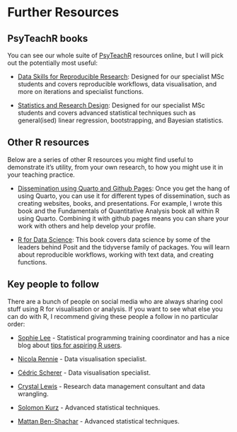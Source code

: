 # Further Resources

## PsyTeachR books

You can see our whole suite of [PsyTeachR](https://psyteachr.github.io/){target="_blank"} resources online, but I will pick out the potentially most useful: 

- [Data Skills for Reproducible Research](https://psyteachr.github.io/reprores-v4/){target="_blank"}: Designed for our specialist MSc students and covers reproducible workflows, data visualisation, and more on iterations and specialist functions. 

- [Statistics and Research Design](https://psyteachr.github.io/statsres-v2/){target="_blank"}: Designed for our specialist MSc students and covers advanced statistical techniques such as general(ised) linear regression, bootstrapping, and Bayesian statistics. 

## Other R resources

Below are a series of other R resources you might find useful to demonstrate it's utility, from your own research, to how you might use it in your teaching practice. 

- [Dissemination using Quarto and Github Pages](https://bartlettje.github.io/dissemination_quarto/){target="_blank"}: Once you get the hang of using Quarto, you can use it for different types of dissemination, such as creating websites, books, and presentations. For example, I wrote this book and the Fundamentals of Quantitative Analysis book all within R using Quarto. Combining it with github pages means you can share your work with others and help develop your profile. 

- [R for Data Science](https://r4ds.hadley.nz/){target="_blank"}: This book covers data science by some of the leaders behind Posit and the tidyverse family of packages. You will learn about reproducible workflows, working with text data, and creating functions. 

## Key people to follow

There are a bunch of people on social media who are always sharing cool stuff using R for visualisation or analysis. If you want to see what else you can do with R, I recommend giving these people a follow in no particular order: 

- [Sophie Lee](https://scubed.rbind.io/blog/){target="_blank"} - Statistical programming training coordinator and has a nice blog about [tips for aspiring R users](https://scubed.rbind.io/blog/2025_06_25_newr/){target="_blank"}. 

- [Nicola Rennie](https://bsky.app/profile/nrennie.bsky.social){target="_blank"} - Data visualisation specialist. 

- [Cédric Scherer](https://bsky.app/profile/cedricscherer.com){target="_blank"} - Data visualisation specialist. 

- [Crystal Lewis](https://bsky.app/profile/cghlewis.bsky.social){target="_blank"} - Research data management consultant and data wrangling. 

- [Solomon Kurz](https://bsky.app/profile/solomonkurz.bsky.social){target="_blank"} - Advanced statistical techniques. 

- [Mattan Ben-Shachar](https://bsky.app/profile/mattansb.bsky.social){target="_blank"} - Advanced statistical techniques.  
